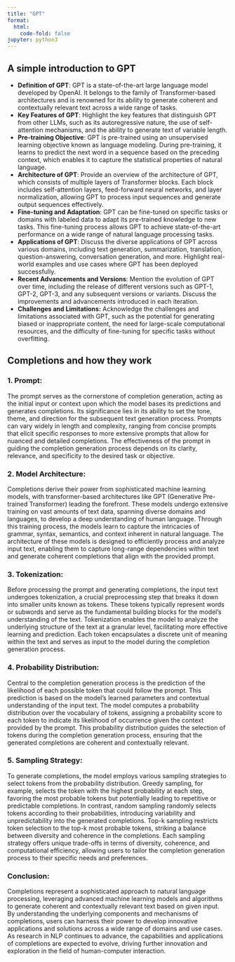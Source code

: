 ```yaml
---
title: "GPT"
format:
  html:
    code-fold: false
jupyter: python3
---
```



## A simple introduction to GPT 

- **Definition of GPT**: GPT is a state-of-the-art large language model developed by OpenAI. It belongs to the family of Transformer-based architectures and is renowned for its ability to generate coherent and contextually relevant text across a wide range of tasks.
- **Key Features of GPT**: Highlight the key features that distinguish GPT from other LLMs, such as its autoregressive nature, the use of self-attention mechanisms, and the ability to generate text of variable length.
- **Pre-training Objective**: GPT is pre-trained using an unsupervised learning objective known as language modeling. During pre-training, it learns to predict the next word in a sequence based on the preceding context, which enables it to capture the statistical properties of natural language.
- **Architecture of GPT**: Provide an overview of the architecture of GPT, which consists of multiple layers of Transformer blocks. Each block includes self-attention layers, feed-forward neural networks, and layer normalization, allowing GPT to process input sequences and generate output sequences effectively.
- **Fine-tuning and Adaptation**: GPT can be fine-tuned on specific tasks or domains with labeled data to adapt its pre-trained knowledge to new tasks. This fine-tuning process allows GPT to achieve state-of-the-art performance on a wide range of natural language processing tasks.
- **Applications of GPT**: Discuss the diverse applications of GPT across various domains, including text generation, summarization, translation, question-answering, conversation generation, and more. Highlight real-world examples and use cases where GPT has been deployed successfully.
- **Recent Advancements and Versions**: Mention the evolution of GPT over time, including the release of different versions such as GPT-1, GPT-2, GPT-3, and any subsequent versions or variants. Discuss the improvements and advancements introduced in each iteration.
- **Challenges and Limitations:** Acknowledge the challenges and limitations associated with GPT, such as the potential for generating biased or inappropriate content, the need for large-scale computational resources, and the difficulty of fine-tuning for specific tasks without overfitting.



## Completions and how they work

### 1. Prompt:

The prompt serves as the cornerstone of completion generation, acting as the initial input or context upon which the model bases its predictions and generates completions. Its significance lies in its ability to set the tone, theme, and direction for the subsequent text generation process. Prompts can vary widely in length and complexity, ranging from concise prompts that elicit specific responses to more extensive prompts that allow for nuanced and detailed completions. The effectiveness of the prompt in guiding the completion generation process depends on its clarity, relevance, and specificity to the desired task or objective.

### 2. Model Architecture:

Completions derive their power from sophisticated machine learning models, with transformer-based architectures like GPT (Generative Pre-trained Transformer) leading the forefront. These models undergo extensive training on vast amounts of text data, spanning diverse domains and languages, to develop a deep understanding of human language. Through this training process, the models learn to capture the intricacies of grammar, syntax, semantics, and context inherent in natural language. The architecture of these models is designed to efficiently process and analyze input text, enabling them to capture long-range dependencies within text and generate coherent completions that align with the provided prompt.

### 3. Tokenization:

Before processing the prompt and generating completions, the input text undergoes tokenization, a crucial preprocessing step that breaks it down into smaller units known as tokens. These tokens typically represent words or subwords and serve as the fundamental building blocks for the model's understanding of the text. Tokenization enables the model to analyze the underlying structure of the text at a granular level, facilitating more effective learning and prediction. Each token encapsulates a discrete unit of meaning within the text and serves as input to the model during the completion generation process.

### 4. Probability Distribution:

Central to the completion generation process is the prediction of the likelihood of each possible token that could follow the prompt. This prediction is based on the model's learned parameters and contextual understanding of the input text. The model computes a probability distribution over the vocabulary of tokens, assigning a probability score to each token to indicate its likelihood of occurrence given the context provided by the prompt. This probability distribution guides the selection of tokens during the completion generation process, ensuring that the generated completions are coherent and contextually relevant.

### 5. Sampling Strategy:

To generate completions, the model employs various sampling strategies to select tokens from the probability distribution. Greedy sampling, for example, selects the token with the highest probability at each step, favoring the most probable tokens but potentially leading to repetitive or predictable completions. In contrast, random sampling randomly selects tokens according to their probabilities, introducing variability and unpredictability into the generated completions. Top-k sampling restricts token selection to the top-k most probable tokens, striking a balance between diversity and coherence in the completions. Each sampling strategy offers unique trade-offs in terms of diversity, coherence, and computational efficiency, allowing users to tailor the completion generation process to their specific needs and preferences.

### Conclusion:

Completions represent a sophisticated approach to natural language processing, leveraging advanced machine learning models and algorithms to generate coherent and contextually relevant text based on given input. By understanding the underlying components and mechanisms of completions, users can harness their power to develop innovative applications and solutions across a wide range of domains and use cases. As research in NLP continues to advance, the capabilities and applications of completions are expected to evolve, driving further innovation and exploration in the field of human-computer interaction.
